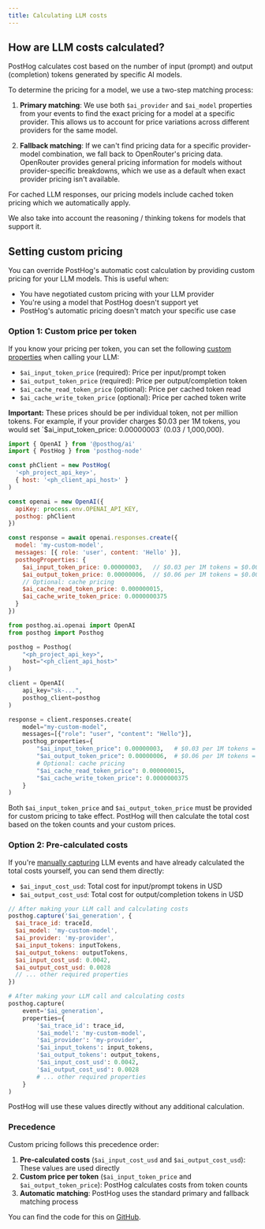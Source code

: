 ```yaml
---
title: Calculating LLM costs
---
```


## How are LLM costs calculated?

PostHog calculates cost based on the number of input (prompt) and output (completion) tokens generated by specific AI models.

To determine the pricing for a model, we use a two-step matching process:

1. **Primary matching**: We use both `$ai_provider` and `$ai_model` properties from your events to find the exact pricing for a model at a specific provider. This allows us to account for price variations across different providers for the same model.

2. **Fallback matching**: If we can't find pricing data for a specific provider-model combination, we fall back to OpenRouter's pricing data. OpenRouter provides general pricing information for models without provider-specific breakdowns, which we use as a default when exact provider pricing isn't available. 

For cached LLM responses, our pricing models include cached token pricing which we automatically apply.

We also take into account the reasoning / thinking tokens for models that support it.

## Setting custom pricing

You can override PostHog's automatic cost calculation by providing custom pricing for your LLM models. This is useful when:

- You have negotiated custom pricing with your LLM provider
- You're using a model that PostHog doesn't support yet
- PostHog's automatic pricing doesn't match your specific use case

### Option 1: Custom price per token

If you know your pricing per token, you can set the following [custom properties](/docs/llm-analytics/custom-properties) when calling your LLM:

- `$ai_input_token_price` (required): Price per input/prompt token
- `$ai_output_token_price` (required): Price per output/completion token
- `$ai_cache_read_token_price` (optional): Price per cached token read
- `$ai_cache_write_token_price` (optional): Price per cached token write

**Important:** These prices should be per individual token, not per million tokens. For example, if your provider charges $0.03 per 1M tokens, you would set `$ai_input_token_price: 0.00000003` (0.03 / 1,000,000).

<MultiLanguage>

```javascript file=JavaScript
import { OpenAI } from '@posthog/ai'
import { PostHog } from 'posthog-node'

const phClient = new PostHog(
  '<ph_project_api_key>',
  { host: '<ph_client_api_host>' }
)

const openai = new OpenAI({
  apiKey: process.env.OPENAI_API_KEY,
  posthog: phClient
})

const response = await openai.responses.create({
  model: 'my-custom-model',
  messages: [{ role: 'user', content: 'Hello' }],
  posthogProperties: {
    $ai_input_token_price: 0.00000003,   // $0.03 per 1M tokens = $0.00000003 per token
    $ai_output_token_price: 0.00000006,  // $0.06 per 1M tokens = $0.00000006 per token
    // Optional: cache pricing
    $ai_cache_read_token_price: 0.000000015,
    $ai_cache_write_token_price: 0.0000000375
  }
})
```

```python file=Python
from posthog.ai.openai import OpenAI
from posthog import Posthog

posthog = Posthog(
    "<ph_project_api_key>",
    host="<ph_client_api_host>"
)

client = OpenAI(
    api_key="sk-...",
    posthog_client=posthog
)

response = client.responses.create(
    model="my-custom-model",
    messages=[{"role": "user", "content": "Hello"}],
    posthog_properties={
        "$ai_input_token_price": 0.00000003,   # $0.03 per 1M tokens = $0.00000003 per token
        "$ai_output_token_price": 0.00000006,  # $0.06 per 1M tokens = $0.00000006 per token
        # Optional: cache pricing
        "$ai_cache_read_token_price": 0.000000015,
        "$ai_cache_write_token_price": 0.0000000375
    }
)
```

</MultiLanguage>

Both `$ai_input_token_price` and `$ai_output_token_price` must be provided for custom pricing to take effect. PostHog will then calculate the total cost based on the token counts and your custom prices.

### Option 2: Pre-calculated costs

If you're [manually capturing](/docs/llm-analytics/manual-capture) LLM events and have already calculated the total costs yourself, you can send them directly:

- `$ai_input_cost_usd`: Total cost for input/prompt tokens in USD
- `$ai_output_cost_usd`: Total cost for output/completion tokens in USD

<MultiLanguage>

```javascript file=JavaScript
// After making your LLM call and calculating costs
posthog.capture('$ai_generation', {
  $ai_trace_id: traceId,
  $ai_model: 'my-custom-model',
  $ai_provider: 'my-provider',
  $ai_input_tokens: inputTokens,
  $ai_output_tokens: outputTokens,
  $ai_input_cost_usd: 0.0042,
  $ai_output_cost_usd: 0.0028
  // ... other required properties
})
```

```python file=Python
# After making your LLM call and calculating costs
posthog.capture(
    event='$ai_generation',
    properties={
        '$ai_trace_id': trace_id,
        '$ai_model': 'my-custom-model',
        '$ai_provider': 'my-provider',
        '$ai_input_tokens': input_tokens,
        '$ai_output_tokens': output_tokens,
        '$ai_input_cost_usd': 0.0042,
        '$ai_output_cost_usd': 0.0028
        # ... other required properties
    }
)
```

</MultiLanguage>

PostHog will use these values directly without any additional calculation.

### Precedence

Custom pricing follows this precedence order:

1. **Pre-calculated costs** (`$ai_input_cost_usd` and `$ai_output_cost_usd`): These values are used directly
2. **Custom price per token** (`$ai_input_token_price` and `$ai_output_token_price`): PostHog calculates costs from token counts
3. **Automatic matching**: PostHog uses the standard primary and fallback matching process

You can find the code for this on [GitHub](https://github.com/PostHog/posthog/tree/master/plugin-server/src/ingestion/ai-costs).
